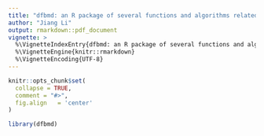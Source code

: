 ```yaml
---
title: "dfbmd: an R package of several functions and algorithms related to bioinformatics during my master degree"
author: "Jiang Li"
output: rmarkdown::pdf_document
vignette: >
  %\VignetteIndexEntry{dfbmd: an R package of several functions and algorithms related to bioinformatics during my master degree}
  %\VignetteEngine{knitr::rmarkdown}
  %\VignetteEncoding{UTF-8}
---
```


```r
knitr::opts_chunk$set(
  collapse = TRUE,
  comment = "#>",
  fig.align   = 'center'
)
```

```r
library(dfbmd)
```
